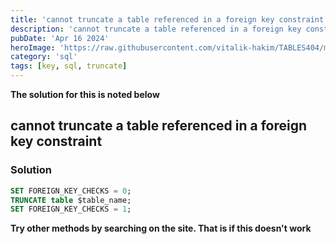 ```yaml
---
title: 'cannot truncate a table referenced in a foreign key constraint'
description: 'cannot truncate a table referenced in a foreign key constraint'
pubDate: 'Apr 16 2024'
heroImage: 'https://raw.githubusercontent.com/vitalik-hakim/TABLES404/main/error_b/sql.png'
category: 'sql'
tags: [key, sql, truncate]
---
```


**The solution for this is noted below**

## cannot truncate a table referenced in a foreign key constraint

### Solution

```sql
SET FOREIGN_KEY_CHECKS = 0;
TRUNCATE table $table_name;
SET FOREIGN_KEY_CHECKS = 1;
```

**Try other methods by searching on the site. That is if this doesn't work**
